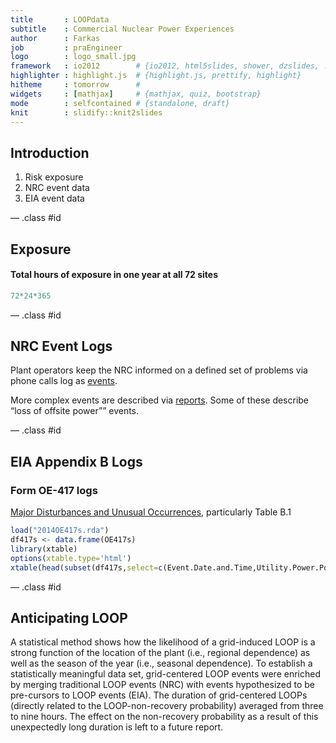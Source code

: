 ```yaml
---
title       : LOOPdata
subtitle    : Commercial Nuclear Power Experiences
author      : Farkas
job         : praEngineer
logo        : logo_small.jpg
framework   : io2012        # {io2012, html5slides, shower, dzslides, ...}
highlighter : highlight.js  # {highlight.js, prettify, highlight}
hitheme     : tomorrow      # 
widgets     : [mathjax]     # {mathjax, quiz, bootstrap}
mode        : selfcontained # {standalone, draft}
knit        : slidify::knit2slides
---
```


## Introduction

1. Risk exposure
2. NRC event data
3. EIA event data

--- .class #id 

## Exposure

<h4>Total hours of exposure in one year at all 72 sites </h4>
```r
72*24*365

```

--- .class #id 

## NRC Event Logs

Plant operators keep the NRC informed on a defined set of problems via phone calls log as <a href="http://www.nrc.gov/reading-rm/doc-collections/event-status/event/">events</a>.

More complex events are described via <a href="https://lersearch.inl.gov/LERSearchCriteria.aspx">reports</a>.  Some of these describe "loss of offsite power"" events.

--- .class #id 

## EIA Appendix B Logs 

<h3>Form OE-417 logs</h3>

<a href="http://www.eia.gov/electricity/monthly/">Major Disturbances and Unusual Occurrences</a>, particularly Table B.1

```r
load("2014OE417s.rda")
df417s <- data.frame(OE417s)
library(xtable)
options(xtable.type='html')
xtable(head(subset(df417s,select=c(Event.Date.and.Time,Utility.Power.Pool,NERC.Region,Type.of.Disturbance))))


```

--- .class #id 

## Anticipating LOOP

A statistical method shows how the likelihood of a grid-induced LOOP is a strong function of the location of the plant (i.e., regional dependence) as well as the season of the year (i.e., seasonal dependence).  To establish a statistically meaningful data set, grid-centered LOOP events were enriched by merging traditional LOOP events (NRC) with events hypothesized to be pre-cursors to LOOP events (EIA).  The duration of grid-centered LOOPs (directly related to the LOOP-non-recovery probability) averaged from three to nine hours.  The effect on the non-recovery probability as a result of this unexpectedly long duration is left to a future report.

